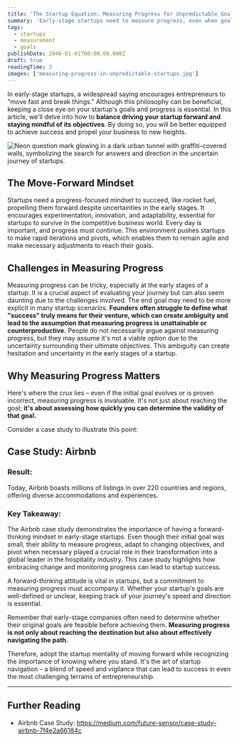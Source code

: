 ```yaml
---
title: 'The Startup Equation: Measuring Progress for Unpredictable Goals'
summary: 'Early-stage startups need to measure progress, even when goals are unpredictable. Embrace the "move-forward mindset" and track progress for success in the fast-paced world of entrepreneurship.'
tags:
  - startups
  - measurement
  - goals
publishDate: 2040-01-01T00:00:00.000Z
draft: true
readingTime: 3
images: ['measuring-progress-in-unpredictable-startups.jpg']
---
```


In early-stage startups, a widespread saying encourages entrepreneurs to "move fast and break things." Although this philosophy can be beneficial, keeping a close eye on your startup's goals and progress is essential. In this article, we'll delve into how to **balance driving your startup forward and staying mindful of its objectives**. By doing so, you will be better equipped to achieve success and propel your business to new heights.

![Neon question mark glowing in a dark urban tunnel with graffiti-covered walls, symbolizing the search for answers and direction in the uncertain journey of startups.](measuring-progress-in-unpredictable-startups.jpg)

## **The Move-Forward Mindset**

Startups need a progress-focused mindset to succeed, like rocket fuel, propelling them forward despite uncertainties in the early stages. It encourages experimentation, innovation, and adaptability, essential for startups to survive in the competitive business world. Every day is important, and progress must continue. This environment pushes startups to make rapid iterations and pivots, which enables them to remain agile and make necessary adjustments to reach their goals.

## **Challenges in Measuring Progress**

Measuring progress can be tricky, especially at the early stages of a startup. It is a crucial aspect of evaluating your journey but can also seem daunting due to the challenges involved. The end goal may need to be more explicit in many startup scenarios. **Founders often struggle to define what "success" truly means for their venture, which can create ambiguity and lead to the assumption that measuring progress is unattainable or counterproductive.** People do not necessarily argue against measuring progress, but they may assume it's not a viable option due to the uncertainty surrounding their ultimate objectives. This ambiguity can create hesitation and uncertainty in the early stages of a startup.

## **Why Measuring Progress Matters**

Here's where the crux lies – even if the initial goal evolves or is proven incorrect, measuring progress is invaluable. It's not just about reaching the goal; **it's about assessing how quickly you can determine the validity of that goal.**

Consider a case study to illustrate this point:

## **Case Study: Airbnb**

### Result:

Today, Airbnb boasts millions of listings in over 220 countries and regions, offering diverse accommodations and experiences.

### Key Takeaway:

The Airbnb case study demonstrates the importance of having a forward-thinking mindset in early-stage startups. Even though their initial goal was small, their ability to measure progress, adapt to changing objectives, and pivot when necessary played a crucial role in their transformation into a global leader in the hospitality industry. This case study highlights how embracing change and monitoring progress can lead to startup success.

A forward-thinking attitude is vital in startups, but a commitment to measuring progress must accompany it. Whether your startup's goals are well-defined or unclear, keeping track of your journey's speed and direction is essential.

Remember that early-stage companies often need to determine whether their original goals are feasible before achieving them. **Measuring progress is not only about reaching the destination but also about effectively navigating the path.**

Therefore, adopt the startup mentality of moving forward while recognizing the importance of knowing where you stand. It's the art of startup navigation – a blend of speed and vigilance that can lead to success in even the most challenging terrains of entrepreneurship.

---

## Further Reading

- Airbnb Case Study: https://medium.com/future-sensor/case-study-airbnb-7f4e2a66184c
